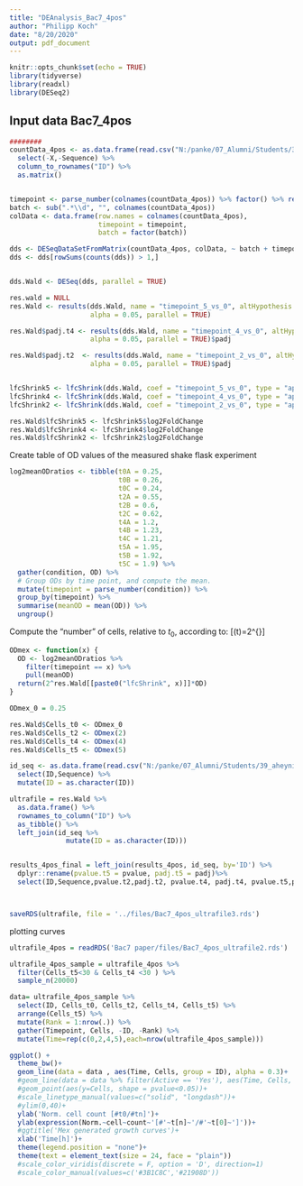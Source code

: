 ---
title: "DEAnalysis_Bac7_4pos"
author: "Philipp Koch"
date: "8/20/2020"
output: pdf_document
---

```{r setup, include=FALSE}
knitr::opts_chunk$set(echo = TRUE)
library(tidyverse)
library(readxl)
library(DESeq2)
```



## Input data Bac7_4pos
```{r}

########
countData_4pos <- as.data.frame(read.csv("N:/panke/07_Alumni/Students/39_aheynisc/post-NGS computational analysis/Novaseq analyses/read_translations_final/4_pos/count_table_PK.csv")) %>%
  select(-X,-Sequence) %>%
  column_to_rownames("ID") %>%
  as.matrix()


timepoint <- parse_number(colnames(countData_4pos)) %>% factor() %>% relevel("0")
batch <- sub(".*\\d", "", colnames(countData_4pos))
colData <- data.frame(row.names = colnames(countData_4pos),
                      timepoint = timepoint,
                      batch = factor(batch))

dds <- DESeqDataSetFromMatrix(countData_4pos, colData, ~ batch + timepoint)
dds <- dds[rowSums(counts(dds)) > 1,]


dds.Wald <- DESeq(dds, parallel = TRUE)

res.wald = NULL
res.Wald <- results(dds.Wald, name = "timepoint_5_vs_0", altHypothesis = "less",
                    alpha = 0.05, parallel = TRUE)

res.Wald$padj.t4 <- results(dds.Wald, name = "timepoint_4_vs_0", altHypothesis = "less",
                    alpha = 0.05, parallel = TRUE)$padj 

res.Wald$padj.t2  <- results(dds.Wald, name = "timepoint_2_vs_0", altHypothesis = "less",
                    alpha = 0.05, parallel = TRUE)$padj


lfcShrink5 <- lfcShrink(dds.Wald, coef = "timepoint_5_vs_0", type = "apeglm",parallel = TRUE)
lfcShrink4 <- lfcShrink(dds.Wald, coef = "timepoint_4_vs_0", type = "apeglm",parallel = TRUE)
lfcShrink2 <- lfcShrink(dds.Wald, coef = "timepoint_2_vs_0", type = "apeglm",parallel = TRUE)

res.Wald$lfcShrink5 <- lfcShrink5$log2FoldChange
res.Wald$lfcShrink4 <- lfcShrink4$log2FoldChange
res.Wald$lfcShrink2 <- lfcShrink2$log2FoldChange

```

Create table of OD values of the measured shake flask experiment
```{r}
log2meanODratios <- tibble(t0A = 0.25,
                           t0B = 0.26,
                           t0C = 0.24,
                           t2A = 0.55,
                           t2B = 0.6,
                           t2C = 0.62,
                           t4A = 1.2,
                           t4B = 1.23,
                           t4C = 1.21,
                           t5A = 1.95,
                           t5B = 1.92,
                           t5C = 1.9) %>%
  gather(condition, OD) %>%
  # Group ODs by time point, and compute the mean.
  mutate(timepoint = parse_number(condition)) %>%
  group_by(timepoint) %>%
  summarise(meanOD = mean(OD)) %>%
  ungroup() 
```

Compute the "number" of cells, relative to $t_0$, according to:
\[\operatorname{Cells}(t)=2^{\operatorname{lfcShrink(t)+\log_2(\bar{OD}(t)/\bar{OD}(t_0))}}\]
```{r}
ODmex <- function(x) {
  OD <- log2meanODratios %>%
    filter(timepoint == x) %>%
    pull(meanOD)
  return(2^res.Wald[[paste0("lfcShrink", x)]]*OD)
}

ODmex_0 = 0.25

res.Wald$Cells_t0 <- ODmex_0
res.Wald$Cells_t2 <- ODmex(2)
res.Wald$Cells_t4 <- ODmex(4)
res.Wald$Cells_t5 <- ODmex(5)


```


```{r}
id_seq <- as.data.frame(read.csv("N:/panke/07_Alumni/Students/39_aheynisc/post-NGS computational analysis/Novaseq analyses/read_translations_final/4_pos/count_table_PK.csv")) %>%
  select(ID,Sequence) %>%
  mutate(ID = as.character(ID))

ultrafile = res.Wald %>%
  as.data.frame() %>%
  rownames_to_column("ID") %>%
  as_tibble() %>%
  left_join(id_seq %>%
              mutate(ID = as.character(ID)))


results_4pos_final = left_join(results_4pos, id_seq, by='ID') %>%
  dplyr::rename(pvalue.t5 = pvalue, padj.t5 = padj)%>%
  select(ID,Sequence,pvalue.t2,padj.t2, pvalue.t4, padj.t4, pvalue.t5,padj.t5,lfcShrink2,lfcShrink4, lfcShrink5, everything())



saveRDS(ultrafile, file = '../files/Bac7_4pos_ultrafile3.rds')
```

plotting curves
```{r}

ultrafile_4pos = readRDS('Bac7 paper/files/Bac7_4pos_ultrafile2.rds') 

ultrafile_4pos_sample = ultrafile_4pos %>%
  filter(Cells_t5<30 & Cells_t4 <30 ) %>%
  sample_n(20000)

data= ultrafile_4pos_sample %>%
  select(ID, Cells_t0, Cells_t2, Cells_t4, Cells_t5) %>%
  arrange(Cells_t5) %>%
  mutate(Rank = 1:nrow(.)) %>%
  gather(Timepoint, Cells, -ID, -Rank) %>%
  mutate(Time=rep(c(0,2,4,5),each=nrow(ultrafile_4pos_sample)))

ggplot() +  
  theme_bw()+
  geom_line(data = data , aes(Time, Cells, group = ID), alpha = 0.3)+
  #geom_line(data = data %>% filter(Active == 'Yes'), aes(Time, Cells, group = ID, colour = Active))+
  #geom_point(aes(y=Cells, shape = pvalue<0.05))+
  #scale_linetype_manual(values=c("solid", "longdash"))+
  #ylim(0,40)+
  ylab('Norm. cell count [#t0/#tn]')+
  ylab(expression(Norm.~cell~count~'[#'~t[n]~'/#'~t[0]~']'))+
  #ggtitle('Mex generated growth curves')+
  xlab('Time[h]')+
  theme(legend.position = "none")+
  theme(text = element_text(size = 24, face = "plain"))
  #scale_color_viridis(discrete = F, option = 'D', direction=1)
  #scale_color_manual(values=c('#3B1C8C','#21908D'))
```

